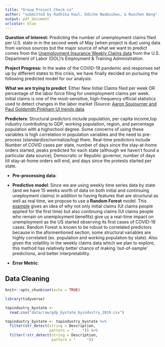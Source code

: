 ```yaml
---
title: "Group Project Check-in"
author: "submitted by Radhika Kaul, Odiche Nwabuikwu, & Ruochen Wang"
output: pdf_document
urlcolor: blue
---
```


**Question of Interest:** Predicting the number of unemployment claims filed per U.S. state in in the second week of May (when project is due) using data from various sources but the major source of what we want to predict comes from the [Unemployment Insurance Weekly Claims data](https://oui.doleta.gov/unemploy/claims.asp) from the U.S. Department of Labor (DOL)'s Employment & Training Administration.

**Project Progress:** In the wake of the COVID-19 pandemic and responses set up by different states to this crisis, we have finally decided on pursuing the following predicted model for our analysis: 

**What we are trying to predict**: Either New Initial Claims filed per week OR percentage of the labor force filing for unemployment claims per week. Initial claims is one of the most-sensitive, high-frequency official statistics used to detect changes in the labor market (Source: [Aaron Soujourner and Paul Goldsmith Pinkham UI trends data](https://paulgp.github.io/GoogleTrendsUINowcast/google_trends_UI.html).

**Predictors**: Structural predictors include population, per capita income,top industry contributing to GDP, working population, region, and percentage population with a highschool degree. Some concerns of using these variables is high correlation in population variables and the need to pre-process (standardize/normalize/log) them. 
Real-time predictors include Number of COVID cases per state, number of days since the stay-at-home orders started, peaks predicted for each state (although we haven't found a particular data source), Democratic or Republic governor, number of days till stay-at-home orders will end, and days since the protests started per state. 

- **Pre-processing data**: 

- **Predictive model**: Since we are using weekly time series data by state (and we have 15 weeks worth of data on both initial and continiuing uneployment claims) in addition to having features that are structural as well as real time, we propose to use a **Random Forest** model. This [example](https://towardsdatascience.com/analyzing-recent-unemployment-data-f4d1ff7da2b1) gives an idea of why not only initial claims (UI claims people applied for the first time) but also continuing claims (UI claims people who remain on unemployment benefits) give us a real-time impact on unemployment as the US started observing its first cases of COVID-19 cases. Random Forest is known to be robust to correlated predictors because in the aformentioned section, some structural variables are highly correlated (ex. population and working population by state). Also given the volatility in the weekly claims data which we plan to explore, this method has relatively better chance of making 'out-of-sample' predictions, and better interpretability.

- **Error Metric**: 
 
## Data Cleaning

```r

knitr::opts_chunk$set(echo = TRUE)
```

```r

library(tidyverse)
```

```r

topindustry_bystate <-
  read.csv("data/raw/gdp_bystate_byindustry_2019.csv")

topindustry_bystate <- topindustry_bystate %>%
  filter(str_detect(string = Description,
                    pattern = "    ")) %>%
  filter(!str_detect(string = Description, 
                     pattern = "     "))
```
